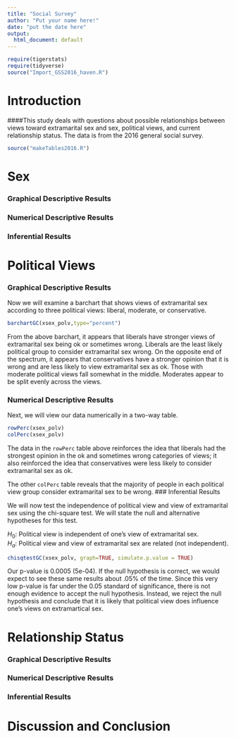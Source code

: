 ```yaml
---
title: "Social Survey"
author: "Put your name here!"
date: "put the date here"
output:
  html_document: default
---
```


```r
require(tigerstats)
require(tidyverse)
source("Import_GSS2016_haven.R")
```
<!-- We recommend you use git branches -- create a separate branch for each major section i.e. Introduction, Methods, Results, Inferential Results, and Discussion and Conclusions - leave the YAML block untouched until the final merge where you put in your own name !-->

# Introduction

<!--In this section you explain what you are trying to show.  Where did the data come from?  What is the research or other question you are trying to answer?!-->   

####This study deals with questions about possible relationships between views toward extramarital sex and sex, political views, and current relationship status. The data is from the 2016 general social survey.

```r
source("makeTables2016.R")
```


# Sex

### Graphical Descriptive Results

<!--Graphical results here.  Make sure to show your code.  Provide appropriate labels for axes, giving units if possible, and provide a good title for the graph, too.  Use the graphical results to describe the patterns if any that exist in the data as focused toward the research question!-->

### Numerical Descriptive Results

<!--Numerical results go here. Use the numerical results to describe the patterns if any that exist in the data as focused toward the research question!-->

### Inferential Results

<!--State hypothesis clearly.  Make sure your discussion of the inferential test covers all the aspects that the test output produces, such as test statistic, p-value etc.  Make a decision about the null hypothesis, explain the assumptions on which the selected test/procedure was based, and why the chosen procedure satisfys the assumptions and is appropriate to answer the research question!-->

# Political Views

### Graphical Descriptive Results

<!--Graphical results here.  Make sure to show your code.  Provide appropriate labels for axes, giving units if possible, and provide a good title for the graph, too.  Use the graphical results to describe the patterns if any that exist in the data as focused toward the research question!-->
Now we will examine a barchart that shows views of extramarital sex according to three political views: liberal, moderate, or conservative.

```r
barchartGC(xsex_polv,type="percent")
```

From the above barchart, it appears that liberals have stronger views of extramarital sex being ok or sometimes wrong. Liberals are the least likely political group to consider extramarital sex wrong. On the opposite end of the spectrum, it appears that conservatives have a stronger opinion that it is wrong and are less likely to view extramarital sex as ok. Those with moderate political views fall somewhat in the middle. Moderates appear to be split evenly across the views.  

### Numerical Descriptive Results

<!--Numerical results go here. Use the numerical results to describe the patterns if any that exist in the data as focused toward the research question!-->
Next, we will view our data numerically in a two-way table.  

```r
rowPerc(xsex_polv)
colPerc(xsex_polv)
```

The data in the `rowPerc` table above reinforces the idea that liberals had the strongest opinion in the ok and sometimes wrong categories of views; it also reinforced the idea that conservatives were less likely to consider extramarital sex as ok.  

The other `colPerc` table reveals that the majority of people in each political view group consider extramarital sex to be wrong. 
### Inferential Results

<!--State hypothesis clearly.  Make sure your discussion of the inferential test covers all the aspects that the test output produces, such as test statistic, p-value etc.  Make a decision about the null hypothesis, explain the assumptions on which the selected test/procedure was based, and why the chosen procedure satisfys the assumptions and is appropriate to answer the research question!-->
We will now test the independence of political view and view of extramarital sex using the chi-square test. We will state the null and alternative hypotheses for this test.

$H_0$: Political view is independent of one's view of extramarital sex.  
$H_a$: Political view and view of extramarital sex are related (not independent).

```r
chisqtestGC(xsex_polv, graph=TRUE, simulate.p.value = TRUE)
```

Our p-value is 0.0005 (5e-04). If the null hypothesis is correct, we would expect to see these same results about .05% of the time. Since this very low p-value is far under the 0.05 standard of significance, there is not enough evidence to accept the null hypothesis. Instead, we reject the null hypothesis and conclude that it is likely that political view does influence one's views on extramartical sex. 

# Relationship Status

### Graphical Descriptive Results

<!--Graphical results here.  Make sure to show your code.  Provide appropriate labels for axes, giving units if possible, and provide a good title for the graph, too.  Use the graphical results to describe the patterns if any that exist in the data as focused toward the research question!-->

### Numerical Descriptive Results

<!--Numerical results go here. Use the numerical results to describe the patterns if any that exist in the data as focused toward the research question!-->

### Inferential Results

<!--State hypothesis clearly.  Make sure your discussion of the inferential test covers all the aspects that the test output produces, such as test statistic, p-value etc.  Make a decision about the null hypothesis, explain the assumptions on which the selected test/procedure was based, and why the chosen procedure satisfys the assumptions and is appropriate to answer the research question!-->



# Discussion and Conclusion

<!--Discussion and conclusion here.  If you found a relationship be sure to consider whether the relationship occurs because one of the variables causes the other, or whether they perhasps are related for some other reason.  Watch the chapter 6 videos from the GeorgeTown videos collection.!-->
